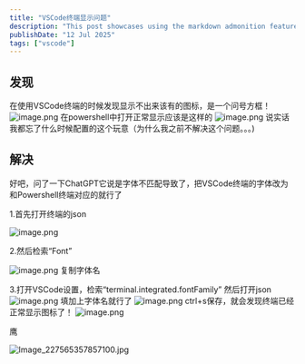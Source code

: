 ---
title: "VSCode终端显示问题"
description: "This post showcases using the markdown admonition feature in Astro Cactus"
publishDate: "12 Jul 2025"
tags: ["vscode"]
---


<MusicPlayer netease={22638932} />

## 发现
 在使用VSCode终端的时候发现显示不出来该有的图标，是一个问号方框！
 ![image.png](https://roim-picx-9nr.pages.dev/rest/26mYqVK.png)
 在powershell中打开正常显示应该是这样的
 ![image.png](https://roim-picx-9nr.pages.dev/rest/bHgyqVK.png)
 说实话我都忘了什么时候配置的这个玩意（为什么我之前不解决这个问题。。。)
## 解决
好吧，问了一下ChatGPT它说是字体不匹配导致了，把VSCode终端的字体改为和Powershell终端对应的就行了

1.首先打开终端的json

![image.png](https://roim-picx-9nr.pages.dev/rest/WqozqVK.png)

2.然后检索“Font”

![image.png](https://roim-picx-9nr.pages.dev/rest/ohvzqVK.png)
复制字体名

3.打开VSCode设置，检索“terminal.integrated.fontFamily”
然后打开json
![image.png](https://roim-picx-9nr.pages.dev/rest/2CmARVK.png)
填加上字体名就行了
![image.png](https://roim-picx-9nr.pages.dev/rest/dXeaRVK.png)
ctrl+s保存，就会发现终端已经正常显示图标了！
![image.png](https://roim-picx-9nr.pages.dev/rest/rc7aRVK.png)

鹰

![Image_227565357857100.jpg](https://roim-picx-9nr.pages.dev/rest/HdUSkvK.jpeg)
